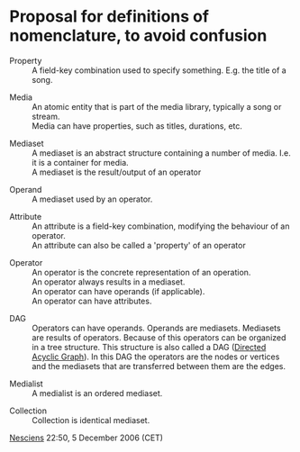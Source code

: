 = Proposal for definitions of nomenclature, to avoid confusion =

; Property
: A field-key combination used to specify something. E.g. the title of a song.

; Media
: An atomic entity that is part of the media library, typically a song or stream.
: Media can have properties, such as titles, durations, etc.

; Mediaset
: A mediaset is an abstract structure containing a number of media. I.e. it is a container for media.
: A mediaset is the result/output of an operator

; Operand
: A mediaset used by an operator.

; Attribute
: An attribute is a field-key combination, modifying the behaviour of an operator.
: An attribute can also be called a 'property' of an operator

; Operator
: An operator is the concrete representation of an operation. 
: An operator always results in a mediaset.
: An operator can have operands (if applicable).
: An operator can have attributes.

; DAG
: Operators can have operands. Operands are mediasets. Mediasets are results of operators. Because of this operators can be organized in a tree structure. This structure is also called a DAG ([http://en.wikipedia.org/wiki/Directed_acyclic_graph Directed Acyclic Graph]). In this DAG the operators are the nodes or vertices and the mediasets that are transferred between them are the edges.

; Medialist
: A medialist is an ordered mediaset.

; Collection
: Collection is identical mediaset.

[[User:Nesciens|Nesciens]] 22:50, 5 December 2006 (CET)